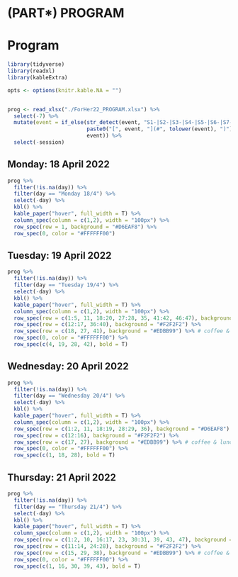 # (PART\*) PROGRAM {-}

# Program {.unnumbered}


```r

library(tidyverse)
library(readxl)
library(kableExtra)

opts <- options(knitr.kable.NA = "")


prog <- read_xlsx("./ForHer22_PROGRAM.xlsx") %>%
  select(-7) %>%
  mutate(event = if_else(str_detect(event, "S1-|S2-|S3-|S4-|S5-|S6-|S7-"),
                         paste0("[", event, "](#", tolower(event), ")"),
                         event)) %>% 
  select(-session)

```

## Monday: 18 April 2022 {.unnumbered}


```r
prog %>% 
  filter(!is.na(day)) %>%
  filter(day == "Monday 18/4") %>% 
  select(-day) %>% 
  kbl() %>%
  kable_paper("hover", full_width = T) %>%
  column_spec(column = c(1,2), width = "100px") %>% 
  row_spec(row = 1, background = "#D6EAF8") %>% 
  row_spec(0, color = "#FFFFFF00")

```


## Tuesday: 19 April 2022 {.unnumbered}

```r

prog %>%
  filter(!is.na(day)) %>%
  filter(day == "Tuesday 19/4") %>%
  select(-day) %>%
  kbl() %>%
  kable_paper("hover", full_width = T) %>%
  column_spec(column = c(1,2), width = "100px") %>%
  row_spec(row = c(1:5, 11, 18:20, 27:28, 35, 41:42, 46:47), background = "#D6EAF8") %>%
  row_spec(row = c(12:17, 36:40), background = "#F2F2F2") %>% 
  row_spec(row = c(18, 27, 41), background = "#EDBB99") %>% # coffee & lunch
  row_spec(0, color = "#FFFFFF00") %>% 
  row_spec(c(4, 19, 28, 42), bold = T)


```


## Wednesday: 20 April 2022 {.unnumbered}

```r

prog %>% 
  filter(!is.na(day)) %>%
  filter(day == "Wednesday 20/4") %>% 
  select(-day) %>% 
  kbl() %>%
  kable_paper("hover", full_width = T) %>% 
  column_spec(column = c(1,2), width = "100px") %>% 
  row_spec(row = c(1:2, 11, 18:19, 28:29, 36), background = "#D6EAF8") %>% 
  row_spec(row = c(12:16), background = "#F2F2F2") %>% 
  row_spec(row = c(17, 27), background = "#EDBB99") %>% # coffee & lunch
  row_spec(0, color = "#FFFFFF00") %>% 
  row_spec(c(1, 18, 28), bold = T)


```


## Thursday: 21 April 2022 {.unnumbered}

```r

prog %>% 
  filter(!is.na(day)) %>%
  filter(day == "Thursday 21/4") %>%
  select(-day) %>% 
  kbl() %>%
  kable_paper("hover", full_width = T) %>% 
  column_spec(column = c(1,2), width = "100px") %>% 
  row_spec(row = c(1:2, 10, 16:17, 23, 30:31, 39, 43, 47), background = "#D6EAF8") %>% 
  row_spec(row = c(11:14, 24:28), background = "#F2F2F2") %>% 
  row_spec(row = c(15, 29, 38), background = "#EDBB99") %>% # coffee & lunch
  row_spec(0, color = "#FFFFFF00") %>% 
  row_spec(c(1, 16, 30, 39, 43), bold = T)

```

